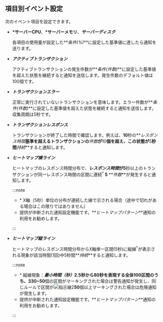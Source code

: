 ## 項目別イベント設定

次のイベント項目を設定できます。

-   **\*サーバーCPU**、**\*サーバーメモリ**、**_サーバーディスク_**

    各項目の使用量が設定した**_条件(%)_**に設定した基準値に達したら通知を送ります。

-   **_アクティブトランザクション_**

    アクティブトランザクションの発生件数が**_条件(件数)_**に設定した基準値を超えた状態を継続すると通知を送信します。発生件数のデフォルト値は100個です。

-   **_トランザクションエラー_**

    正常に実行されていないトランザクションを意味します。エラー件数が**_条件(件数)_**に設定した基準値を超えた状態を継続すると通知を送信します。収集周期は5秒です。

-   **_トランザクションレスポンス_**

    トランザクションが終了した時間で確認します。例えば、**10**秒の**_レスポンス時間_**基準を超えるトランザクションの**_件数_**が**10**個を超え、この状態が**5**秒間**_持続_**すると通知します。

-   **_ヒートマップ横ライン_**

    ヒートマップのレスポンス時間分布で、**_レスポンス時間_**が**5**秒以上のトランザクションが同一レスポンス時間の区間に連続<sup>\*</sup> **5** **_件数_**が発生すると通知します。

    :::note

    -   \* X軸（5秒）単位の分布が連続した線で示される場合（途中で切れがある場合はこの限りではありません）
    -   提供が中断された通知設定機能です。**_ヒートマップパターン_**通知の利用をお勧めします。

    :::

-   **_ヒートマップ縦ライン_**

    ヒートマップのレスポンス時間分布からX軸単一区間(5秒)に縦線<sup>\*</sup>が表示される現象が該当時間(1回)中5秒間**_持続_**すると通知します。

    :::note

    -   \* 縦線現象：**_最小時間（秒）_**2.5秒から80秒を表現する全体100区間のうち、3**30~50**個の区間がマーキングされた場合は<span class='slow'>警告通知</span>が発生し、同じルールで区間が![指示線2](/img/number-02.png)**50**個以上マーキングされた場合は<span class='vslow'>危険通知</span>が発生します。
    -   提供が中断された通知設定機能です。**_ヒートマップパターン_**通知の利用をお勧めします。

    :::
